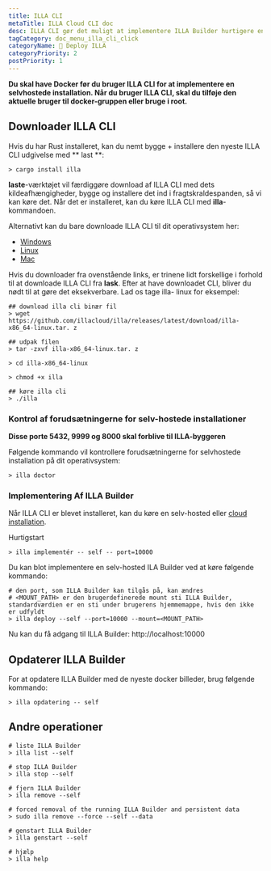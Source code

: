 ```yaml
---
title: ILLA CLI
metaTitle: ILLA Cloud CLI doc
desc: ILLA CLI gør det muligt at implementere ILLA Builder hurtigere end din fantasi.
tagCategory: doc_menu_illa_cli_click
categoryName: 👷 Deploy ILLA
categoryPriority: 2
postPriority: 1
---
```


**Du skal have Docker før du bruger ILLA CLI for at implementere en selvhostede installation. Når du bruger ILLA CLI, skal du tilføje den aktuelle bruger til docker-gruppen eller bruge i root.**

## Downloader ILLA CLI

Hvis du har Rust installeret, kan du nemt bygge + installere den nyeste ILLA CLI udgivelse med ** last **:

```
> cargo install illa
```

**laste**-værktøjet vil færdiggøre download af ILLA CLI med dets kildeafhængigheder, bygge og installere det ind i fragtskraldespanden, så vi kan køre det.
Når det er installeret, kan du køre ILLA CLI med **illa**-kommandoen.

Alternativt kan du bare downloade ILLA CLI til dit operativsystem her:

-   [Windows](https://github.com/illacloud/illa/releases/latest/download/illa-x86_64-win.zip)
-   [Linux](https://github.com/illacloud/illa/releases/latest/download/illa-x86_64-linux.tar.gz)
-   [Mac](https://github.com/illacloud/illa/releases/latest/download/illa-x86_64-macos.tar.gz)

Hvis du downloader fra ovenstående links, er trinene lidt forskellige i forhold til at downloade ILLA CLI fra **lask**. Efter at have downloadet CLI, bliver du nødt til at gøre det eksekverbare. Lad os tage illa- linux for eksempel:

```
## download illa cli binær fil
> wget https://github.com/illacloud/illa/releases/latest/download/illa-x86_64-linux.tar. z

## udpak filen
> tar -zxvf illa-x86_64-linux.tar. z

> cd illa-x86_64-linux

> chmod +x illa

## køre illa cli
> ./illa

```

### Kontrol af forudsætningerne for selv-hostede installationer

**Disse porte 5432, 9999 og 8000 skal forblive til ILLA-byggeren**

Følgende kommando vil kontrollere forudsætningerne for selvhostede installation på dit operativsystem:

```
> illa doctor
```

### Implementering Af ILLA Builder

Når ILLA CLI er blevet installeret, kan du køre en selv-hosted eller [cloud installation](https://cloud.illacloud.com/).

Hurtigstart

```
> illa implementér -- self -- port=10000
```

Du kan blot implementere en selv-hosted ILA Builder ved at køre følgende kommando:

```
# den port, som ILLA Builder kan tilgås på, kan ændres
# <MOUNT_PATH> er den brugerdefinerede mount sti ILLA Builder, standardværdien er en sti under brugerens hjemmemappe, hvis den ikke er udfyldt
> illa deploy --self --port=10000 --mount=<MOUNT_PATH>
```

Nu kan du få adgang til ILLA Builder: http://localhost:10000

## Opdaterer ILLA Builder

For at opdatere ILLA Builder med de nyeste docker billeder, brug følgende kommando:

```
> illa opdatering -- self
```

## Andre operationer

```
# liste ILLA Builder
> illa list --self

# stop ILLA Builder
> illa stop --self

# fjern ILLA Builder
> illa remove --self

# forced removal of the running ILLA Builder and persistent data
> sudo illa remove --force --self --data

# genstart ILLA Builder
> illa genstart --self

# hjælp
> illa help
```
